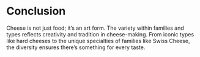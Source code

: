 # Conclusion

Cheese is not just food; it’s an art form. The variety within families and types reflects creativity and tradition in cheese-making. From iconic types like hard cheeses to the unique specialties of families like Swiss Cheese, the diversity ensures there’s something for every taste.